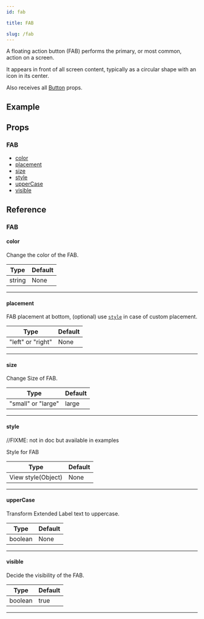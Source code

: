 ```yaml
---
id: fab

title: FAB

slug: /fab
---
```






A floating action button (FAB) performs the primary, or most common, action on a screen.

It appears in front of all screen content, typically as a circular shape with an icon in its center.

Also receives all [Button](https://reactnativeelements.com/docs/button#props) props.

## Example

<Usage />

## Props

### FAB

- [color](#color)
- [placement](#placement)
- [size](#size)
- [style](#style)
- [upperCase](#uppercase)
- [visible](#visible)

## Reference

### FAB

#### color

Change the color of the FAB.

| Type   | Default |
| ------ | ------- |
| string | None    |

---

#### placement

FAB placement at bottom, (optional) use [`style`](#style) in case of custom placement.

| Type              | Default |
| ----------------- | ------- |
| "left" or "right" | None    |

---

#### size

Change Size of FAB.

| Type               | Default |
| ------------------ | ------- |
| "small" or "large" | large   |

---

#### style

//FIXME: not in doc but available in examples

Style for FAB

| Type               | Default |
| ------------------ | ------- |
| View style(Object) | None    |

---

#### upperCase

Transform Extended Label text to uppercase.

| Type    | Default |
| ------- | ------- |
| boolean | None    |

---

#### visible

Decide the visibility of the FAB.

| Type    | Default |
| ------- | ------- |
| boolean | true    |

---

